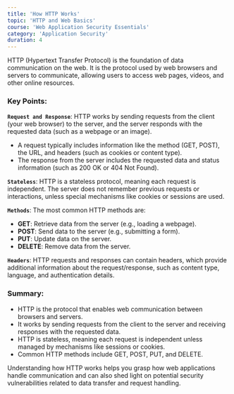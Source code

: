 ```yaml
---
title: 'How HTTP Works'
topic: 'HTTP and Web Basics'
course: 'Web Application Security Essentials'
category: 'Application Security'
duration: 4
---
```


<CourseVideo title="How HTTP Works" src="https://www.youtube.com/embed/eesqK59rhGA" />

HTTP (Hypertext Transfer Protocol) is the foundation of data communication on the web. It is the protocol used by web browsers and servers to communicate, allowing users to access web pages, videos, and other online resources.

### Key Points:

**`Request and Response`**: HTTP works by sending requests from the client (your web browser) to the server, and the server responds with the requested data (such as a webpage or an image).

- A request typically includes information like the method (GET, POST), the URL, and headers (such as cookies or content type).
- The response from the server includes the requested data and status information (such as 200 OK or 404 Not Found).

**`Stateless`**: HTTP is a stateless protocol, meaning each request is independent. The server does not remember previous requests or interactions, unless special mechanisms like cookies or sessions are used.

**`Methods`**: The most common HTTP methods are:

- **GET**: Retrieve data from the server (e.g., loading a webpage).
- **POST**: Send data to the server (e.g., submitting a form).
- **PUT**: Update data on the server.
- **DELETE**: Remove data from the server.

**`Headers`**: HTTP requests and responses can contain headers, which provide additional information about the request/response, such as content type, language, and authentication details.

### Summary:

- HTTP is the protocol that enables web communication between browsers and servers.
- It works by sending requests from the client to the server and receiving responses with the requested data.
- HTTP is stateless, meaning each request is independent unless managed by mechanisms like sessions or cookies.
- Common HTTP methods include GET, POST, PUT, and DELETE.

Understanding how HTTP works helps you grasp how web applications handle communication and can also shed light on potential security vulnerabilities related to data transfer and request handling.
